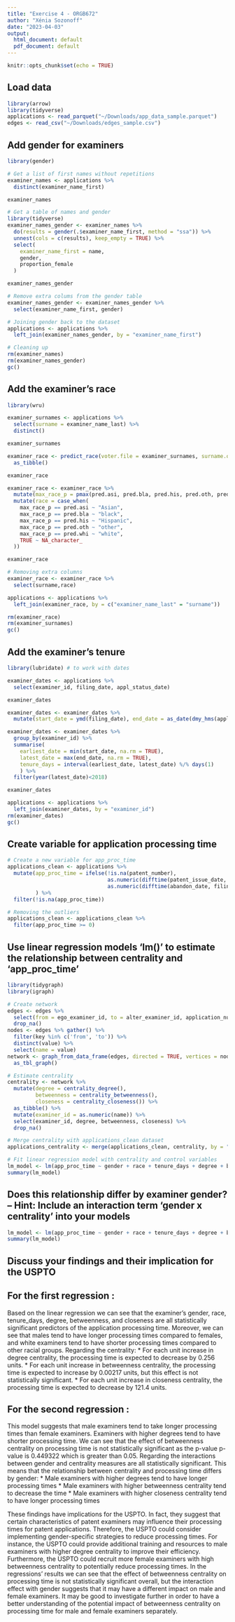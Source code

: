 ```yaml
---
title: "Exercise 4 - ORGB672"
author: "Xénia Sozonoff"
date: "2023-04-03"
output:
  html_document: default
  pdf_document: default
---
```


```r
knitr::opts_chunk$set(echo = TRUE)
```

## Load data

```r
library(arrow)
library(tidyverse)
applications <- read_parquet("~/Downloads/app_data_sample.parquet")
edges <- read_csv("~/Downloads/edges_sample.csv")
```


## Add gender for examiners 

```r
library(gender)

# Get a list of first names without repetitions
examiner_names <- applications %>% 
  distinct(examiner_name_first)

examiner_names
```

```r
# Get a table of names and gender
library(tidyverse)
examiner_names_gender <- examiner_names %>% 
  do(results = gender(.$examiner_name_first, method = "ssa")) %>% 
  unnest(cols = c(results), keep_empty = TRUE) %>% 
  select(
    examiner_name_first = name,
    gender,
    proportion_female
  )

examiner_names_gender
```

```r
# Remove extra colums from the gender table
examiner_names_gender <- examiner_names_gender %>% 
  select(examiner_name_first, gender)

# Joining gender back to the dataset
applications <- applications %>% 
  left_join(examiner_names_gender, by = "examiner_name_first")

# Cleaning up
rm(examiner_names)
rm(examiner_names_gender)
gc()
```

## Add the examiner’s race

```r
library(wru)

examiner_surnames <- applications %>% 
  select(surname = examiner_name_last) %>% 
  distinct()

examiner_surnames
```

```r
examiner_race <- predict_race(voter.file = examiner_surnames, surname.only = T) %>% 
  as_tibble()
```

```r
examiner_race
```

```r
examiner_race <- examiner_race %>% 
  mutate(max_race_p = pmax(pred.asi, pred.bla, pred.his, pred.oth, pred.whi)) %>% 
  mutate(race = case_when(
    max_race_p == pred.asi ~ "Asian",
    max_race_p == pred.bla ~ "black",
    max_race_p == pred.his ~ "Hispanic",
    max_race_p == pred.oth ~ "other",
    max_race_p == pred.whi ~ "white",
    TRUE ~ NA_character_
  ))

examiner_race
```
```r
# Removing extra columns
examiner_race <- examiner_race %>% 
  select(surname,race)

applications <- applications %>% 
  left_join(examiner_race, by = c("examiner_name_last" = "surname"))

rm(examiner_race)
rm(examiner_surnames)
gc()
```

## Add the examiner’s tenure

```r
library(lubridate) # to work with dates

examiner_dates <- applications %>% 
  select(examiner_id, filing_date, appl_status_date) 

examiner_dates
```

```r
examiner_dates <- examiner_dates %>% 
  mutate(start_date = ymd(filing_date), end_date = as_date(dmy_hms(appl_status_date)))
```

```r
examiner_dates <- examiner_dates %>% 
  group_by(examiner_id) %>% 
  summarise(
    earliest_date = min(start_date, na.rm = TRUE), 
    latest_date = max(end_date, na.rm = TRUE),
    tenure_days = interval(earliest_date, latest_date) %/% days(1)
    ) %>% 
  filter(year(latest_date)<2018)

examiner_dates
```
```r
applications <- applications %>% 
  left_join(examiner_dates, by = "examiner_id")
rm(examiner_dates)
gc()
```

## Create variable for application processing time 

```r
# Create a new variable for app_proc_time
applications_clean <- applications %>%
  mutate(app_proc_time = ifelse(!is.na(patent_number),
                                as.numeric(difftime(patent_issue_date, filing_date, units = "days")),
                                as.numeric(difftime(abandon_date, filing_date, units = "days")))
         ) %>%
  filter(!is.na(app_proc_time))

# Removing the outliers
applications_clean <- applications_clean %>% 
  filter(app_proc_time >= 0)
```

## Use linear regression models 'lm()' to estimate the relationship between centrality and 'app_proc_time'

```r
library(tidygraph)
library(igraph)

# Create network
edges <- edges %>%
  select(from = ego_examiner_id, to = alter_examiner_id, application_number) %>%
  drop_na()
nodes <- edges %>% gather() %>%
  filter(key %in% c('from', 'to')) %>%
  distinct(value) %>%
  select(name = value)
network <- graph_from_data_frame(edges, directed = TRUE, vertices = nodes) %>%
  as_tbl_graph()

# Estimate centrality
centrality <- network %>%
  mutate(degree = centrality_degree(),
         betweenness = centrality_betweenness(),
         closeness = centrality_closeness()) %>%
  as_tibble() %>%
  mutate(examiner_id = as.numeric(name)) %>%
  select(examiner_id, degree, betweenness, closeness) %>%
  drop_na()

# Merge centrality with applications_clean dataset
applications_centrality <- merge(applications_clean, centrality, by = "examiner_id")
```

```r
# Fit linear regression model with centrality and control variables
lm_model <- lm(app_proc_time ~ gender + race + tenure_days + degree + betweenness + closeness, data = applications_centrality)
summary(lm_model)
```

##  Does this relationship differ by examiner gender? – Hint: Include an interaction term 'gender x centrality' into your models 

```r
lm_model <- lm(app_proc_time ~ gender + race + tenure_days + degree + betweenness + closeness + gender:degree+ gender:betweenness + gender:closeness, data = applications_centrality)
summary(lm_model)
```

## Discuss your findings and their implication for the USPTO

For the first regression : 
---------------------------
Based on the linear regression we can see that the examiner's gender, race, tenure_days, degree, betweenness, and closeness are all statistically significant predictors of the application processing time. Moreover, we can see that males tend to have longer processing times compared to females, and white examiners tend to have shorter processing times compared to other racial groups. 
Regarding the centrality: 
     * For each unit increase in degree centrality, the processing time is expected to decrease by 0.256 units. 
     * For each unit increase in betweenness centrality, the processing time is expected to increase by 0.00217 units, but this effect is not statistically significant. 
     * For each unit increase in closeness centrality, the processing time is expected to decrease by 121.4 units.
     
For the second regression : 
---------------------------
This model  suggests that male examiners tend to take longer processing times than female examiners. Examiners with higher degrees tend to have shorter processing time. We can see that the effect of betweenness centrality on processing time is not statistically significant as the p-value p-value is 0.449322 which is greater than 0.05. 
Regarding the interactions between gender and centrality measures are all statistically significant. This means that the relationship between centrality and processing time differs by gender:
     * Male examiners with higher degrees tend to have longer processing times
     * Male examiners with higher betweenness centrality tend to decrease the time 
     * Male examiners with higher closeness centrality tend to have longer processing times
     
These findings have implications for the USPTO. In fact, they suggest that certain characteristics of patent examiners may influence their processing times for patent applications. Therefore, the USPTO could consider implementing gender-specific strategies to reduce processing times. For instance, the USPTO could provide additional training and resources to male examiners with higher degree centrality to improve their efficiency. Furthermore, the USPTO could recruit more female examiners with high betweenness centrality to potentially reduce processing times. In the regressions' results we can see that the effect of betweenness centrality on processing time is not statistically significant overall, but the interaction effect with gender suggests that it may have a different impact on male and female examiners. It may be good to investigate further in order to have a better understanding of the potential impact of betweenness centrality on processing time for male and female examiners separately.
